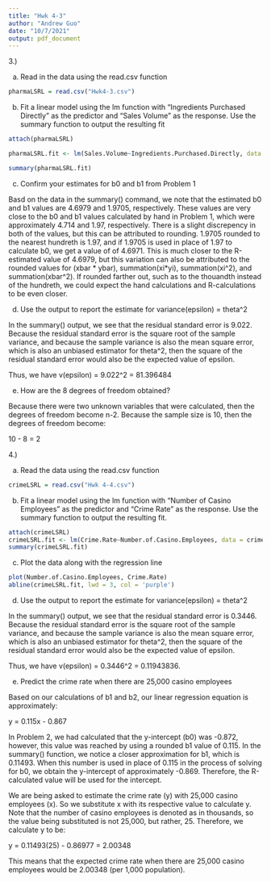 ```yaml
---
title: "Hwk 4-3"
author: "Andrew Guo"
date: "10/7/2021"
output: pdf_document
---
```

3.)

(a) Read in the data using the read.csv function

```r
pharmaLSRL = read.csv("Hwk4-3.csv")
```

(b) Fit a linear model using the lm function with "Ingredients Purchased Directly" as the predictor and "Sales Volume" as the response. Use the summary function to output the resulting fit

```r
attach(pharmaLSRL)

pharmaLSRL.fit <- lm(Sales.Volume~Ingredients.Purchased.Directly, data = pharmaLSRL)

summary(pharmaLSRL.fit)
```

(c) Confirm your estimates for b0 and b1 from Problem 1

Basd on the data in the summary() command, we note that the estimated b0 and b1 values are 4.6979 and 1.9705, respectively. These values are very close to the b0 and b1 values calculated by hand in Problem 1, which were approximately 4.714 and 1.97, respectively. There is a slight discrepency in both of the values, but this can be attributed to rounding. 1.9705 rounded to the nearest hundreth is 1.97, and if 1.9705 is used in place of 1.97 to calculate b0, we get a value of of 4.6971. This is much closer to the R-estimated value of 4.6979, but this variation can also be attributed to the rounded values for (xbar * ybar), summation(xi*yi), summation(xi^2), and summation(xbar^2). If rounded farther out, such as to the thouandth instead of the hundreth, we could expect the hand calculations and R-calculations to be even closer.

(d) Use the output to report the estimate for variance(epsilon) = theta^2

In the summary() output, we see that the residual standard error is 9.022. Because the residual standard error is the square root of the sample variance, and because the sample variance is also the mean square error, which is also an unbiased estimator for theta^2, then the square of the residual standard error would also be the expected value of epsilon. 

Thus, we have v(epsilon) = 9.022^2 = 81.396484

(e) How are the 8 degrees of freedom obtained? 

Because there were two unknown variables that were calculated, then the degrees of freedom become n-2. Because the sample size is 10, then the degrees of freedom become:

10 - 8 = 2

4.)

(a) Read the data using the read.csv function

```r
crimeLSRL = read.csv("Hwk 4-4.csv")
```

(b) Fit a linear model using the lm function with "Number of Casino Employees" as the predictor and "Crime Rate" as the response. Use the summary function to output the resulting fit.

```r
attach(crimeLSRL)
crimeLSRL.fit <- lm(Crime.Rate~Number.of.Casino.Employees, data = crimeLSRL)
summary(crimeLSRL.fit)
```

(c) Plot the data along with the regression line

```r
plot(Number.of.Casino.Employees, Crime.Rate)
abline(crimeLSRL.fit, lwd = 3, col = 'purple')
```

(d) Use the output to report the estimate for variance(epsilon) = theta^2

In the summary() output, we see that the residual standard error is 0.3446. Because the residual standard error is the square root of the sample variance, and because the sample variance is also the mean square error, which is also an unbiased estimator for theta^2, then the square of the residual standard error would also be the expected value of epsilon. 

Thus, we have v(epsilon) = 0.3446^2 = 0.11943836.

(e) Predict the crime rate when there are 25,000 casino employees

Based on our calculations of b1 and b2, our linear regression equation is approximately:

y = 0.115x - 0.867

In Problem 2, we had calculated that the y-intercept (b0) was -0.872, however, this value was reached by using a rounded b1 value of 0.115. In the summary() function, we notice a closer approximation for b1, which is 0.11493. When this number is used in place of 0.115 in the process of solving for b0, we obtain the y-intercept of approximately -0.869. Therefore, the R-calculated value will be used for the intercept. 

We are being asked to estimate the crime rate (y) with 25,000 casino employees (x). So we substitute x with its respective value to calculate y. Note that the number of casino employees is denoted as in thousands, so the value being substituted is not 25,000, but rather, 25. Therefore, we calculate y to be:

y = 0.11493(25) - 0.86977 = 2.00348

This means that the expected crime rate when there are 25,000 casino employees would be 2.00348 (per 1,000 population).
